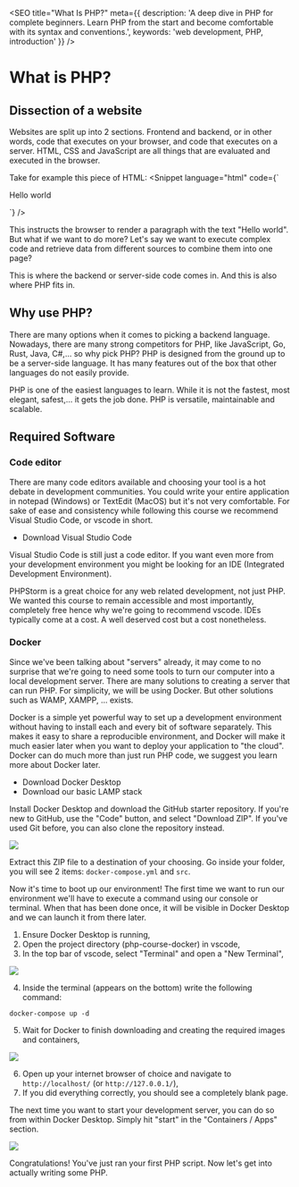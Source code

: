 
<SEO
  title="What Is PHP?"
  meta={{
    description: 'A deep dive in PHP for complete beginners. Learn PHP from the start and become comfortable with its syntax and conventions.',
    keywords: 'web development, PHP, introduction'
  }}
/>

# What is PHP?

## Dissection of a website

Websites are split up into 2 sections. Frontend and backend, or in other words, code that executes on your browser, and code that executes on a server.
HTML, CSS and JavaScript are all things that are evaluated and executed in the browser.

Take for example this piece of HTML:
<Snippet language="html" code={`
<p>Hello world</p>
`} />

This instructs the browser to render a paragraph with the text "Hello world". But what if we want to do more?
Let's say we want to execute complex code and retrieve data from different sources to combine them into one page?

This is where the backend or server-side code comes in. And this is also where PHP fits in.

## Why use PHP?

There are many options when it comes to picking a backend language. Nowadays, there are many strong competitors for PHP, like JavaScript, Go, Rust, Java, C#,... so why pick PHP?
PHP is designed from the ground up to be a server-side language. It has many features out of the box that other languages do not easily provide.

PHP is one of the easiest languages to learn. While it is not the fastest, most elegant, safest,... it gets the job done. PHP is versatile, maintainable and scalable.

## Required Software

### Code editor

There are many code editors available and choosing your tool is a hot debate in development communities. You could write your entire application in notepad (Windows) or TextEdit (MacOS) but it's not very comfortable.
For sake of ease and consistency while following this course we recommend Visual Studio Code, or vscode in short.

* <Link href="https://code.visualstudio.com/">Download Visual Studio Code</Link>

Visual Studio Code is still just a code editor. If you want even more from your development environment you might be looking for an IDE (Integrated Development Environment).
<Link href="https://www.jetbrains.com/phpstorm/" target="_blank">PHPStorm</Link> is a great choice for any web related development, not just PHP.
We wanted this course to remain accessible and most importantly, completely free hence why we're going to recommend vscode. IDEs typically come at a cost. A well deserved cost but a cost nonetheless.

### Docker

Since we've been talking about "servers" already, it may come to no surprise that we're going to need some tools to turn our computer into a local development server.
There are many solutions to creating a server that can run PHP. For simplicity, we will be using Docker. But other solutions such as WAMP, XAMPP, ... exists.

Docker is a simple yet powerful way to set up a development environment without having to install each and every bit of software separately.
This makes it easy to share a reproducible environment, and Docker will make it much easier later when you want to deploy your application to "the cloud".
Docker can do much more than just run PHP code, we suggest you learn more about Docker later.

* <Link href="https://www.docker.com/products/docker-desktop/">Download Docker Desktop</Link>
* <Link href="https://github.com/jannes-io/php-course-docker">Download our basic LAMP stack</Link>

Install Docker Desktop and download the GitHub starter repository. If you're new to GitHub, use the "Code" button, and select "Download ZIP". If you've used Git before, you can also clone the repository instead.

<img src="/img/php/01-github.png" />

Extract this ZIP file to a destination of your choosing. Go inside your folder, you will see 2 items: `docker-compose.yml` and `src`.

Now it's time to boot up our environment! The first time we want to run our environment we'll have to execute a command using our console or terminal.
When that has been done once, it will be visible in Docker Desktop and we can launch it from there later.

1. Ensure Docker Desktop is running,
2. Open the project directory (php-course-docker) in vscode,
3. In the top bar of vscode, select "Terminal" and open a "New Terminal",

<img src="/img/php/01-open-terminal.png" />

4. Inside the terminal (appears on the bottom) write the following command:
```
docker-compose up -d
```
5. Wait for Docker to finish downloading and creating the required images and containers,

<img src="/img/php/01-docker-compose.png" />

6. Open up your internet browser of choice and navigate to `http://localhost/` (or `http://127.0.0.1/`),
7. If you did everything correctly, you should see a completely blank page.

The next time you want to start your development server, you can do so from within Docker Desktop. Simply hit "start" in the "Containers / Apps" section.

<img src="/img/php/01-docker-desktop.png" />

Congratulations! You've just ran your first PHP script. Now let's get into actually writing some PHP.

<ChapterNavigator prev="/courses/php-beginners" next="/courses/php-beginners/02-first-php-script" />
